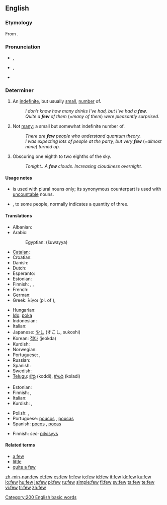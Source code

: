 {{also|Few}}
==English==

{{rank|face|tell|because|177|few|whom|love|far}}

===Etymology===
From {{etyl|ang}} {{term|fēaw}}.

===Pronunciation===
* {{a|UK}} {{IPA|/fjuː/}}, {{SAMPA|/fju:/}}
* {{a|US}} {{IPA|/fju/}}, {{SAMPA|/fju/}}
* {{audio|en-us-few.ogg|Audio (US)}}
*: {{rhymes|uː}}

===Determiner===
{{infl|en|determiner|comparative|fewer|superlative|fewest}}

# {{context|preceded by another determiner}} An [[indefinite]], but usually [[small]], [[number]] of.
#: ''I don't know how many drinks I've had, but I've had a '''few'''.''
#: ''Quite a '''few''' of them'' (=''many of them'') ''were pleasantly surprised.''
# {{rfv-sense}} {{context|used alone}} Not [[many]]; a small but somewhat indefinite number of.
#: ''There are '''few''' people who understand quantum theory.''
#: ''I was expecting lots of people at the party, but very '''few''''' (=''almost none'') ''turned up.''
# {{meteorology|of clouds}} Obscuring one eighth to two eighths of the sky.
#:''Tonight.. A '''few''' clouds. Increasing cloudiness overnight.''

====Usage notes====
* {{term||Few}} is used with plural nouns only; its synonymous counterpart {{term|little}} is used with [[Appendix:Glossary#uncountable|uncountable]] nouns.
* {{rfv-sense}} {{term||Few}}, to some people, normally indicates a quantity of three.

====Translations====
{{trans-top|indefinite, usually small nuber}}
* Albanian: {{t-|sq|pak|xs=Albanian}}
* Arabic:
*: Egyptian: {{Arab|[[شوية]]}} (šuwayya)
* [[Catalan]]: {{t|ca|poc}}
* Croatian: {{t+|hr|malo}}
* Danish: {{t+|da|få}}
* Dutch: {{t+|nl|weinig}}
* Esperanto: {{t-|eo|malmulta|xs=Esperanto}}
* Estonian: {{t+|et|mõni|alt=mõned}}
* Finnish: {{t+|fi|harva}}, {{t+|fi|vähän}}, {{t+|fi|muutama}}
* French: {{t+|fr|peu}}
* German: {{t+|de|wenig}}
* Greek: λίγοι (pl. of {{t+|el|λίγος|sc=Grek}}), {{t+|el|μερικοί|sc=Grek}}
{{trans-mid}}
* Hungarian: {{t+|hu|kevés}}
* [[Ido]]: [[poka]]
* Indonesian: {{t+|id|sedikit|xs=Indonesian}}
* Italian: {{t+|it|poco}}
* Japanese: [[少し]] (すこし, sukoshi)
* Korean: [[적다]] (jeokda)
* Kurdish: {{t+|ku|که‌م|sc=KUchar}}
* Norwegian: {{t+|no|få}}
* Portuguese: {{t+|pt|poucos|m}}, {{t|pt|poucas|f}}
* Russian: {{t+|ru|немногий|tr=nemnogij|sc=Cyrl}}
* Spanish: {{t+|es|poco}}
* Swedish: {{t+|sv|få}}
* [[Telugu]]: [[కొద్ది]] (koddi), [[కొలది]] (koladi)
{{trans-bottom}}

{{trans-top|small number}}
* Estonian: {{t+|et|vähe}}
* Finnish: {{t+|fi|vähän}}, {{t+|fi|muutama}}
* Italian: {{t+|it|pochi}}
* Kurdish: {{KUchar|[[که‌م]]}}, {{KUchar|[[که‌مێ]]}}
{{trans-mid}}
* Polish: {{t+|pl|kilka}}, {{t|pl|parę}}
* Portuguese: [[poucos]] {{m}}, [[poucas]] {{f}}
* Spanish: [[pocos]] {{m}}, [[pocas]] {{f}}
{{trans-bottom}}

{{trans-top|meteorology: obscuring 1-2 eights of the sky}}
* Finnish: ''see:'' [[pilvisyys#Usage notes|pilvisyys]]
{{trans-mid}}
{{trans-bottom}}

====Related terms====
* [[a few]]
* [[little]]
* [[quite a few]]

[[Category:200 English basic words]]

[[zh-min-nan:few]]
[[et:few]]
[[es:few]]
[[fr:few]]
[[io:few]]
[[id:few]]
[[it:few]]
[[kk:few]]
[[ku:few]]
[[lo:few]]
[[hu:few]]
[[ja:few]]
[[pl:few]]
[[ru:few]]
[[simple:few]]
[[fi:few]]
[[sv:few]]
[[ta:few]]
[[te:few]]
[[vi:few]]
[[tr:few]]
[[zh:few]]